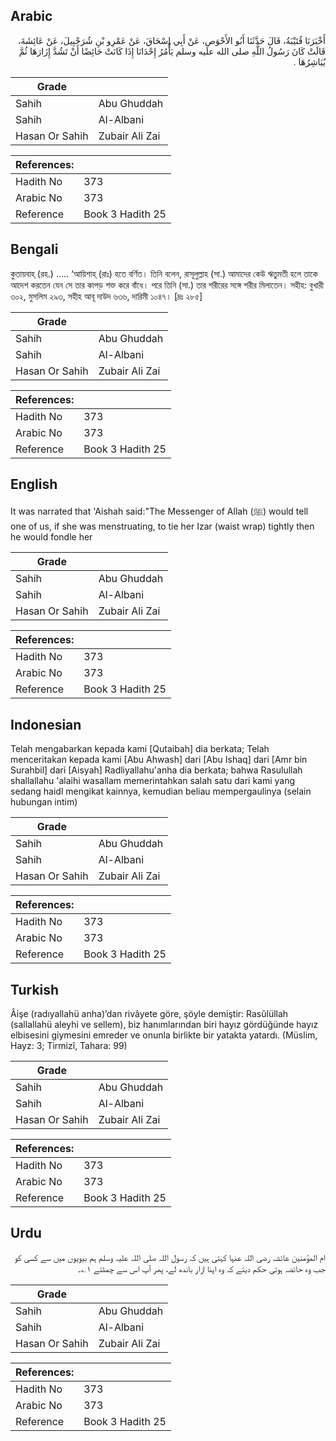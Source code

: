 ## Arabic


<div dir="rtl" lang="ar" style={{fontSize:'larger',backgroundColor:'#f8f9fa',padding:20}}>
أَخْبَرَنَا قُتَيْبَةُ، قَالَ حَدَّثَنَا أَبُو الأَحْوَصِ، عَنْ أَبِي إِسْحَاقَ، عَنْ عَمْرِو بْنِ شُرَحْبِيلَ، عَنْ عَائِشَةَ، قَالَتْ كَانَ رَسُولُ اللَّهِ صلى الله عليه وسلم يَأْمُرُ إِحْدَانَا إِذَا كَانَتْ حَائِضًا أَنْ تَشُدَّ إِزَارَهَا ثُمَّ يُبَاشِرُهَا ‏.‏
</div>
<div style={{backgroundColor:'#f8f9fa',padding:20, marginBottom: 10}}><table> <thead> <tr> <th>Grade</th> <th></th> </tr> </thead> <tbody> <tr><td>Sahih</td><td>Abu Ghuddah</td></tr><tr><td>Sahih</td><td>Al-Albani</td></tr><tr><td>Hasan Or Sahih</td><td>Zubair Ali Zai</td></tr></tbody></table><table> <thead> <tr> <th>References:</th> <th></th> </tr> </thead> <tbody><tr><td>Hadith No</td><td>373</td></tr><tr><td>Arabic No</td><td>373</td></tr><tr><td>Reference</td><td>Book 3 Hadith 25</td></tr></tbody></table></div>

## Bengali


<div dir="ltr" lang="bn" style={{fontSize:'larger',backgroundColor:'#f8f9fa',padding:20}}>
কুতায়বাহ্ (রহ.) ..... ‘আয়িশাহ্ (রাঃ) হতে বর্ণিত। তিনি বলেন, রাসূলুল্লাহ (সা.) আমাদের কেউ ঋতুমতী হলে তাকে আদেশ করতেন যেন সে তার কাপড় শক্ত করে বাঁধে। পরে তিনি (সা.) তার শরীরের সঙ্গে শরীর মিলাতেন। সহীহ: বুখারী ৩০২, মুসলিম ২৯৩, সহীহ আবূ দাউদ ৬৩৬, দারিমী ১০৪৭। [দ্রঃ ২৮৫]
</div>
<div style={{backgroundColor:'#f8f9fa',padding:20, marginBottom: 10}}><table> <thead> <tr> <th>Grade</th> <th></th> </tr> </thead> <tbody> <tr><td>Sahih</td><td>Abu Ghuddah</td></tr><tr><td>Sahih</td><td>Al-Albani</td></tr><tr><td>Hasan Or Sahih</td><td>Zubair Ali Zai</td></tr></tbody></table><table> <thead> <tr> <th>References:</th> <th></th> </tr> </thead> <tbody><tr><td>Hadith No</td><td>373</td></tr><tr><td>Arabic No</td><td>373</td></tr><tr><td>Reference</td><td>Book 3 Hadith 25</td></tr></tbody></table></div>

## English


<div dir="ltr" lang="en" style={{fontSize:'larger',backgroundColor:'#f8f9fa',padding:20}}>
It was narrated that 'Aishah said:"The Messenger of Allah (ﷺ) would tell one of us, if she was menstruating, to tie her Izar (waist wrap) tightly then he would fondle her
</div>
<div style={{backgroundColor:'#f8f9fa',padding:20, marginBottom: 10}}><table> <thead> <tr> <th>Grade</th> <th></th> </tr> </thead> <tbody> <tr><td>Sahih</td><td>Abu Ghuddah</td></tr><tr><td>Sahih</td><td>Al-Albani</td></tr><tr><td>Hasan Or Sahih</td><td>Zubair Ali Zai</td></tr></tbody></table><table> <thead> <tr> <th>References:</th> <th></th> </tr> </thead> <tbody><tr><td>Hadith No</td><td>373</td></tr><tr><td>Arabic No</td><td>373</td></tr><tr><td>Reference</td><td>Book 3 Hadith 25</td></tr></tbody></table></div>

## Indonesian


<div dir="ltr" lang="id" style={{fontSize:'larger',backgroundColor:'#f8f9fa',padding:20}}>
Telah mengabarkan kepada kami [Qutaibah] dia berkata; Telah menceritakan kepada kami [Abu Ahwash] dari [Abu Ishaq] dari [Amr bin Surahbil] dari [Aisyah] Radliyallahu'anha dia berkata; bahwa Rasulullah shallallahu 'alaihi wasallam memerintahkan salah satu dari kami yang sedang haidl mengikat kainnya, kemudian beliau mempergaulinya (selain hubungan intim)
</div>
<div style={{backgroundColor:'#f8f9fa',padding:20, marginBottom: 10}}><table> <thead> <tr> <th>Grade</th> <th></th> </tr> </thead> <tbody> <tr><td>Sahih</td><td>Abu Ghuddah</td></tr><tr><td>Sahih</td><td>Al-Albani</td></tr><tr><td>Hasan Or Sahih</td><td>Zubair Ali Zai</td></tr></tbody></table><table> <thead> <tr> <th>References:</th> <th></th> </tr> </thead> <tbody><tr><td>Hadith No</td><td>373</td></tr><tr><td>Arabic No</td><td>373</td></tr><tr><td>Reference</td><td>Book 3 Hadith 25</td></tr></tbody></table></div>

## Turkish


<div dir="ltr" lang="tr" style={{fontSize:'larger',backgroundColor:'#f8f9fa',padding:20}}>
Âişe (radıyallahü anha)’dan rivâyete göre, şöyle demiştir: Rasûlüllah (sallallahü aleyhi ve sellem), biz hanımlarından biri hayız gördüğünde hayız elbisesini giymesini emreder ve onunla birlikte bir yatakta yatardı. (Müslim, Hayz: 3; Tirmizî, Tahara: 99)
</div>
<div style={{backgroundColor:'#f8f9fa',padding:20, marginBottom: 10}}><table> <thead> <tr> <th>Grade</th> <th></th> </tr> </thead> <tbody> <tr><td>Sahih</td><td>Abu Ghuddah</td></tr><tr><td>Sahih</td><td>Al-Albani</td></tr><tr><td>Hasan Or Sahih</td><td>Zubair Ali Zai</td></tr></tbody></table><table> <thead> <tr> <th>References:</th> <th></th> </tr> </thead> <tbody><tr><td>Hadith No</td><td>373</td></tr><tr><td>Arabic No</td><td>373</td></tr><tr><td>Reference</td><td>Book 3 Hadith 25</td></tr></tbody></table></div>

## Urdu


<div dir="rtl" lang="ur" style={{fontSize:'larger',backgroundColor:'#f8f9fa',padding:20}}>
ام المؤمنین عائشہ رضی اللہ عنہا کہتی ہیں کہ رسول اللہ صلی اللہ علیہ وسلم ہم بیویوں میں سے کسی کو جب وہ حائضہ ہوتی حکم دیتے کہ وہ اپنا ازار باندھ لے، پھر آپ اس سے چمٹتے ۱؎۔
</div>
<div style={{backgroundColor:'#f8f9fa',padding:20, marginBottom: 10}}><table> <thead> <tr> <th>Grade</th> <th></th> </tr> </thead> <tbody> <tr><td>Sahih</td><td>Abu Ghuddah</td></tr><tr><td>Sahih</td><td>Al-Albani</td></tr><tr><td>Hasan Or Sahih</td><td>Zubair Ali Zai</td></tr></tbody></table><table> <thead> <tr> <th>References:</th> <th></th> </tr> </thead> <tbody><tr><td>Hadith No</td><td>373</td></tr><tr><td>Arabic No</td><td>373</td></tr><tr><td>Reference</td><td>Book 3 Hadith 25</td></tr></tbody></table></div>
